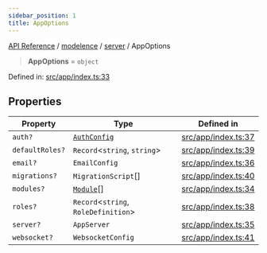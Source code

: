 ```yaml
---
sidebar_position: 1
title: AppOptions
---
```


[API Reference](/api-reference/modelence/server/type-aliases/../../../index) / [modelence](/api-reference/modelence/server/type-aliases/../../index) / [server](/api-reference/modelence/server/type-aliases/../index) / AppOptions

> **AppOptions** = `object`

Defined in: [src/app/index.ts:33](https://github.com/modelence/modelence/blob/8aea121c28d43085703bc23e3f214d1fe2d4512f/packages/modelence/src/app/index.ts#L33)

## Properties

| Property | Type | Defined in |
| ------ | ------ | ------ |
| <a id="auth"></a> `auth?` | [`AuthConfig`](/api-reference/modelence/server/type-aliases/AuthConfig) | [src/app/index.ts:37](https://github.com/modelence/modelence/blob/8aea121c28d43085703bc23e3f214d1fe2d4512f/packages/modelence/src/app/index.ts#L37) |
| <a id="defaultroles"></a> `defaultRoles?` | `Record`\<`string`, `string`\> | [src/app/index.ts:39](https://github.com/modelence/modelence/blob/8aea121c28d43085703bc23e3f214d1fe2d4512f/packages/modelence/src/app/index.ts#L39) |
| <a id="email"></a> `email?` | `EmailConfig` | [src/app/index.ts:36](https://github.com/modelence/modelence/blob/8aea121c28d43085703bc23e3f214d1fe2d4512f/packages/modelence/src/app/index.ts#L36) |
| <a id="migrations"></a> `migrations?` | `MigrationScript`[] | [src/app/index.ts:40](https://github.com/modelence/modelence/blob/8aea121c28d43085703bc23e3f214d1fe2d4512f/packages/modelence/src/app/index.ts#L40) |
| <a id="modules"></a> `modules?` | [`Module`](/api-reference/modelence/server/type-aliases/../classes/Module)[] | [src/app/index.ts:34](https://github.com/modelence/modelence/blob/8aea121c28d43085703bc23e3f214d1fe2d4512f/packages/modelence/src/app/index.ts#L34) |
| <a id="roles"></a> `roles?` | `Record`\<`string`, `RoleDefinition`\> | [src/app/index.ts:38](https://github.com/modelence/modelence/blob/8aea121c28d43085703bc23e3f214d1fe2d4512f/packages/modelence/src/app/index.ts#L38) |
| <a id="server"></a> `server?` | `AppServer` | [src/app/index.ts:35](https://github.com/modelence/modelence/blob/8aea121c28d43085703bc23e3f214d1fe2d4512f/packages/modelence/src/app/index.ts#L35) |
| <a id="websocket"></a> `websocket?` | `WebsocketConfig` | [src/app/index.ts:41](https://github.com/modelence/modelence/blob/8aea121c28d43085703bc23e3f214d1fe2d4512f/packages/modelence/src/app/index.ts#L41) |
